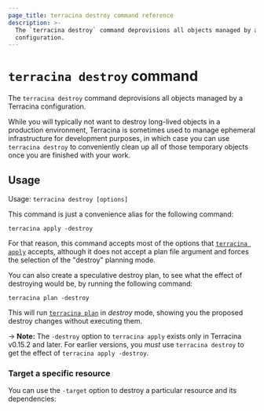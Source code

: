 ```yaml
---
page_title: terracina destroy command reference
description: >-
  The `terracina destroy` command deprovisions all objects managed by a Terracina
  configuration.
---
```


# `terracina destroy` command

The `terracina destroy` command deprovisions all objects managed by a Terracina configuration.

While you will typically not want to destroy long-lived objects in a production
environment, Terracina is sometimes used to manage ephemeral infrastructure
for development purposes, in which case you can use `terracina destroy` to
conveniently clean up all of those temporary objects once you are finished
with your work.

## Usage

Usage: `terracina destroy [options]`

This command is just a convenience alias for the following command:

```
terracina apply -destroy
```

For that reason, this command accepts most of the options that
[`terracina apply`](/terracina/cli/commands/apply) accepts, although it does
not accept a plan file argument and forces the selection of the "destroy"
planning mode.

You can also create a speculative destroy plan, to see what the effect of
destroying would be, by running the following command:

```
terracina plan -destroy
```

This will run [`terracina plan`](/terracina/cli/commands/plan) in _destroy_ mode, showing
you the proposed destroy changes without executing them.

-> **Note:** The `-destroy` option to `terracina apply` exists only in
Terracina v0.15.2 and later. For earlier versions, you _must_ use
`terracina destroy` to get the effect of `terracina apply -destroy`.

### Target a specific resource

You can use the `-target` option to destroy a particular resource and its dependencies:

